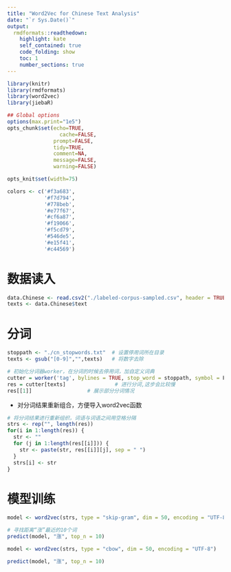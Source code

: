 ```yaml
---
title: "Word2Vec for Chinese Text Analysis"
date: "`r Sys.Date()`"
output:
  rmdformats::readthedown:
    highlight: kate
    self_contained: true
    code_folding: show
    toc: 1
    number_sections: true
---
```


```r
library(knitr)
library(rmdformats)
library(word2vec)
library(jiebaR)

## Global options
options(max.print="1e5")
opts_chunk$set(echo=TRUE,
	             cache=FALSE,
               prompt=FALSE,
               tidy=TRUE,
               comment=NA,
               message=FALSE,
               warning=FALSE)

opts_knit$set(width=75)

colors <- c('#f3a683', 
            '#f7d794', 
            '#778beb', 
            '#e77f67', 
            '#cf6a87', 
            '#f19066', 
            '#f5cd79', 
            '#546de5', 
            '#e15f41', 
            '#c44569')
```


# 数据读入

```r
data.Chinese <- read.csv2("./labeled-corpus-sampled.csv", header = TRUE, sep = ",", encoding = "UTF-8")
texts <- data.Chinese$text
```

# 分词

```r
stoppath <- "./cn_stopwords.txt"  # 设置停用词所在目录
texts <- gsub("[0-9]","",texts)   # 将数字去除

# 初始化分词器worker，在分词的时候去停用词，加自定义词典
cutter = worker('tag', bylines = TRUE, stop_word = stoppath, symbol = F) 
res = cutter[texts]                # 进行分词,这步会比较慢
res[[1]]                  # 展示部分分词情况
```

-   对分词结果重新组合，方便导入word2vec函数

```r
# 将分词结果进行重新组织，词语与词语之间用空格分隔 
strs <- rep("", length(res))
for(i in 1:length(res)) {
  str <- ""
  for (j in 1:length(res[[i]])) {
    str <- paste(str, res[[i]][j], sep = " ")
  }
  strs[i] <- str
}

```

# 模型训练

```r
model <- word2vec(strs, type = "skip-gram", dim = 50, encoding = "UTF-8")

# 寻找距离“涨”最近的10个词
predict(model, "涨", top_n = 10)

model <- word2vec(strs, type = "cbow", dim = 50, encoding = "UTF-8")

predict(model, "涨", top_n = 10)
```
